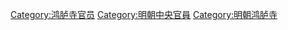 [[Category:鸿胪寺官员|Category:鸿胪寺官员]]
[[Category:明朝中央官員|Category:明朝中央官員]]
[[Category:明朝鸿胪寺|Category:明朝鸿胪寺]]